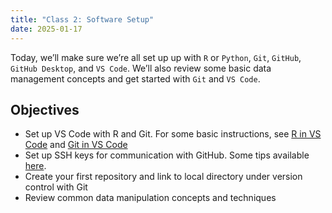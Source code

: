 ```yaml
---
title: "Class 2: Software Setup"
date: 2025-01-17
---
```


Today, we'll make sure we're all set up up with `R` or `Python`, `Git`, `GitHub`, `GitHub Desktop`, and `VS Code`. We'll also review some basic data management concepts and get started with `Git` and `VS Code`.

## Objectives
- Set up VS Code with R and Git. For some basic instructions, see [R in VS Code](https://code.visualstudio.com/docs/languages/r) and [Git in VS Code](https://code.visualstudio.com/docs/sourcecontrol/intro-to-git)
- Set up SSH keys for communication with GitHub. Some tips available [here](https://happygitwithr.com/ssh-keys).
- Create your first repository and link to local directory under version control with Git
- Review common data manipulation concepts and techniques